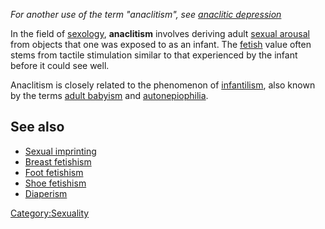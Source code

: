 ''For another use of the term "anaclitism", see [[anaclitic depression]]''

In the field of [[sexology]], '''anaclitism''' involves deriving adult [[sexual arousal]] from objects that one was exposed to as an infant. The [[fetish]] value often stems from tactile stimulation similar to that experienced by the infant before it could see well.

Anaclitism is closely related to the phenomenon of [[infantilism]], also known by the terms [[adult baby]]ism and [[autonepiophilia]].

== See also ==
* [[Sexual imprinting]]
* [[Breast fetishism]]
* [[Foot fetishism]]
* [[Shoe fetishism]]
* [[Diaperism]]

{{sex-stub}}

[[Category:Sexuality]]